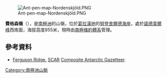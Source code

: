 [[Image:Ant-pen-map-Nordenskjöld.PNG|thumb]]

{{coord|64|23|S|59|48|W|display=title}}

'''費格森嶺'''（{{lang-en|Ferguson Ridge}}），是[[南極洲|南極洲]]的山嶺，位於[[葛拉漢地|葛拉漢地]]的[[努登舍爾德海岸|努登舍爾德海岸]]，處於[[諾德韋爾峰|諾德韋爾峰]]西南面，海拔高度855米，現時由[[南極條約體系|南極條約體系]]管理。

==參考資料==
* [https://data.aad.gov.au/aadc/gaz/scar/display_name.cfm?gaz_id=108779 Ferguson Ridge.] {{Wayback|url=https://data.aad.gov.au/aadc/gaz/scar/display_name.cfm?gaz_id=108779 |date=20170922145108 }} [[SCAR|SCAR]] [[Composite_Antarctic_Gazetteer|Composite Antarctic Gazetteer]].

{{DEFAULTSORT:Ferguson Ridge}}
[[Category:南極洲山脈|Category:南極洲山脈]]


{{NordenskjöldCoast-geo-stub}}